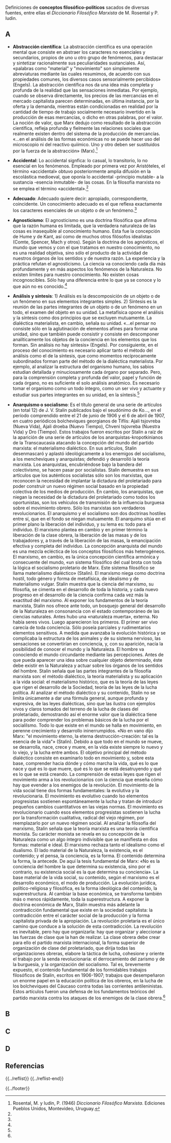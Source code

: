 {{header|1=Portada}}

Definiciones de '''conceptos filosófico-políticos''' sacados de diversas fuentes, entre ellas el ''Diccionario Filosófico Marxista'' de M. Rosental y P. Iudin.

== A ==

* '''Abstracción científica''': La abstracción científica es una operación mental que consiste en abstraer los caracteres no esenciales y secundarios, propios de uno u otro grupo de fenómenos, para destacar y sintetizar racionalmente sus peculiaridades sustanciales. Así, «palabras como "material" y "movimiento" son simplemente abreviaturas mediante las cuales resumimos, de acuerdo con sus propiedades comunes, los diversos casos sensorialmente percibidos» (Engels). La abstracción científica nos da una idea más completa y profunda de la realidad que las sensaciones inmediatas. Por ejemplo, cuando se observa directamente, los precios de las mercancias en el mercado capitalista parecen determinadas, en última instancia, por la oferta y la demanda, mientras están condicionadas en realidad por la cantidad de tiempo de trabajo socialmente necesario invertido en la producción de esas mercancías, o dicho en otras palabras, por el valor. La noción de valor, que Marx dedujo como resultado de la abstracción científica, refleja profunda y fielmente las relaciones sociales que realmente existen dentro del sistema de la producción de mercancías. «...en el análisis de las formas económicas no se puede hacer uso del microscopio ni del reactivo quiímico. Uno y otro deben ser sustituidos por la fuerza de la abstracción» (Marx).<ref name="dicfilmarxista">Rosental, M. y Iudin, P. (1946) ''Diccionario Filosófico Marxista''. Ediciones Pueblos Unidos, Montevideo, Uruguay.</ref>

* '''Accidental''': Lo accidental signfica: lo casual, lo transitorio, lo no esencial en los fenómenos. Empleado por primera vez por Aristóteles, el término «accidental» obtuvo posteriormente amplia difusión en la escolástica medioeval, que oponía lo accidental -principio mutable- a la sustancia -esencia inmutable- de las cosas. En la filosofía marxista no se emplea el término «accidental».<ref name="dicfilmarxista" />

* '''Adecuado''': Adecuado quiere decir: apropiado, correspondiente, coincidente. Un conocimiento adecuado es el que reflexa exactamente los caracteres esenciales de un objeto o de un fenómeno.<ref name="dicfilmarxista" />

* '''Agnosticismo''': El agnosticismo es una doctrina filosófica que afirma que la razón humana es limitada, que la verdadera naturaleza de las cosas es inasequible al conocimiento humano. Esta fue la concepción de Hume y de Kant, así como de muchos otros filósofos idealistas (Comte, Spencer, Mach y otros). Según la doctrina de los agnósticos, el mundo que vemos y con el que tratamos en nuestro conocimiento, no es una realidad objetiva, sino sólo el producto de la actividad de nuestros órganos de los sentidos y de nuestra razón. La experiencia y la práctica refutan el agnosticismo. La ciencia va conociendo cada día más profundamente y en más aspectos los fenómenos de la Naturaleza. No existen límites para nuestro conocimiento. No existen cosas incognoscibles. Sólo hay una diferencia entre lo que ya se conoce y lo que aún no es conocido.<ref name="dicfilmarxista" />

* '''Análisis y síntesis''': 1) Análisis es la descomposición de un objeto o de un fenómeno en sus elementos integrantes simples. 2) Síntesis es la reunión de las partes integrantes de un objeto o de un fenómeno en un todo, el examen del objeto en su unidad. La metafísica opone el análisis y la síntesis como dos principios que se excluyen mutuamente. La dialéctica materialista, en cambio, señala su unidad. «...el pensar no consiste sólo en la aglutinación de elementos afines para formar una unidad, sino que también puede consistir y consiste en descomponer analíticamente los objetos de la conciencia en los elementos que los forman. Sin análisis no hay síntesis» (Engels). Por consiguiente, en el proceso del conocimiento es necesario aplicar tanto el método del análisis como el de la síntesis, que como momentos recíprocamente subordinados forman parte del método de la dialéctica materialista. Por ejemplo, al analizar la estructura del organismo humano, los sabios estudian detallada y minuciosamente cada órgano por separado. Pero, para la comprensión completa y profunda del valor, papel y función de cada órgano, no es suficiente el solo análisis anatómico. Es necesario tomar el organismo como un todo íntegro, como un ser vivo y actuante y estudiar sus partes integrantes en su unidad, en la síntesis.<ref name="dicfilmarxista" />

* '''Anarquismo o socialismo''': Es el título general de una serie de artículos (en total 12) de J. V. Stalin publicados bajo el seudónimo de Ko..., en el período comprendido entre el 21 de junio de 1906 y el 6 de abril de 1907, en cuatro periódicos bolcheviques georgianos de Tiflis: Ajali tsjovreba (Nueva Vida), Ajali droeba (Nuevo Tiempo), Chveni tsjovreba (Nuestra Vida) y Dro (Tiempo). Estos trabajos fueron escritos por Stalin a raíz de la aparición de una serie de artículos de los anarquistas-kropotkinianos de la Transcaucasia atacando la concepción del mundo del partido marxista: el materialismo dialéctico. En sus artículos, Stalin desenmascaró y aplastó ideológicamente a los enemigos del socialismo, a los mencheviques y anarquistas; defendió y desarrolló la teoría marxista. Los anarquistas, encubriéndose bajo la bandera del colectivismo, se hacen pasar por socialistas. Stalin demuestra en sus artículos que los auténticos socialistas sólo son los marxistas, que reconocen la necesidad de implantar la dictadura del proletariado para poder construir un nuevo régimen social basado en la propiedad colectiva de los medios de producción. En cambio, los anarquistas, que niegan la necesidad de la dictadura del proletariado como todos los oportunistas, son los vehículos de transmisión de la influencia burguesa sobre el movimiento obrero. Sólo los marxistas son verdaderos revolucionarios. El anarquismo y el socialismo son dos doctrinas hostiles entre sí, que en el fondo se niegan mutuamente. El anarquimo sitúa en el primer plano la liberación del individuo, y su lema es: todo para el individuo. El marxismo plantea en cambio y en primer término la liberación de la clase obrera, la liberación de las masas y de los trabajadores y, a través de la liberación de las masas, la emancipación efectiva y completa del individuo. La concepción anarquista del mundo es una mezcla ecléctica de los conceptos filosóficos más heterogéneos. El marxismo, en cambio, es la única concepción científica armónica y consecuente del mundo, «un sistema filosófico del cual brota con toda la lógica el socialismo proletario de Marx. Este sistema filosófico se llama materialismo dialéctico» (Stalin). El marxismo niega como doctrina hostil, todo género y forma de metafísica, de idealismo y de materialismo vulgar. Stalin muestra que la ciencia del marxismo, su filosofía, se cimenta en el desarrollo de toda la historia, y cada nuevo progreso en el desarrollo de la ciencia confirma cada vez más la exactitud del marxismo. Al exponer los fundamentos de la teoría marxista, Stalin nos ofrece ante todo, un bosquejo general del desarrollo de la Naturaleza en consonancia con el estado contemporáneo de las ciencias naturales. Antes hubo una «naturaleza muerta», externa. No había seres vivos. Luego aparecieron los primeros. El primer ser vivo carecía de toda conciencia. Sólo poseía parciales y rudimentarios elementos sensitivos. A medida que avanzaba la evolución histórica y se complicaba la estructura de los animales y de su sistema nervioso, las sensaciones se convertirían en conciencia, y, con su aparición, nacía la posibilidad de conocer el mundo y la Naturaleza. El hombre va conociendo el mundo circundante mediante las percepciones. Antes de que pueda aparecer una idea sobre cualquier objeto determinado, éste debe existir en la Naturaleza y actuar sobre los órganos de los sentidos del hombre. Stalin señala que las partes integrantes de la filosofía marxista son: el método dialéctico, la teoría materialista y su aplicación a la vida social: el materialismo histórico, que es la teoría de las leyes que rigen el desarrollo de la Sociedad, teoría de las leyes de la lucha política. Al analizar el método dialéctico y su contenido, Stalin no se limita únicamente a dar una fórmula general, aunque profunda y expresiva, de las leyes dialécticas, sino que las ilustra con ejemplos vivos y claros tomados del terreno de la lucha de clases del proletariado, demostrando así el enorme valor que la dialéctica tiene para poder comprender los problemas básicos de la lucha por el socialilsmo. Todo lo que existe en el mundo se halla en movimiento, en perenne crecimiento y desarrollo ininerrumpidos. «No en vano dijo Marx: "el movimiento eterno, la eterna destrucción-creación: tal es la esencia de la vida"» (Stalin). Debido a que todo en el mundo se mueve, se desarrolla, nace, crece y muere, en la vida existe siempre lo nuevo y lo viejo, y la lucha entre ambos. El objetivo principal del método dialéctico consiste en examinarlo todo en movimiento y, sobre esta base, comprender hacia dónde y cómo marcha la vida, qué es lo que nace y qué es lo que muere, qué es lo que se está desatruyendo y qué es lo que se está creando. La comprensión de estas leyes que rigen el movimiento arma a los revolucionarios con la ciencia que enseña cómo hay que evender a los enemigos de la revolución. El movimiento de la vida social tiene dos formas fundamentales: la evolutiva y la revolucionaria. El movimiento es evolutivo cuando lso elementos progresistas sostienen espontáneamente la lucha y tratan de introducir pequeños cambios cuantitativos en las viejas normas. El movimiento es revolucionario cuando esos elementos progresistas sostienen la lucha por la transformación cualitativa, radical del viejo régimen, por reemplazarlo por un nuevo régimen social. Al analizar la filosofía del marxismo, Stalin señala que la teoría marxista es una teoría científica monista. Su carácter monista se revela en su concepción de la Naturaleza como un algo íntegro indivisible que se manifiesta en dos  formas: material e ideal. El marxismo rechaza tanto el idealismo como el dualismo. El lado material de la Naturaleza, la existencia, es el contenido; y el pensa, la conciencia, es la forma. El contenido determina la forma, la antecede. De aquí la tesis fundamental de Marx: «No es la conciencia del hombre la que determina su existencia, sino por el contrario, su existencia social es la que determina su conciencia». La base material de la vida social, su contenido, según el marxismo es el desarrollo económico, el modo de producción. La evolución jurídica, político-religiosa y filosófica, es la forma ideológica del contenido, la superestructura. Al cambiar la base económica, se transforma también más o menos rápidamente, toda la superestructura. A exponer la doctrina económica de Marx, Stalin muestra más adelante la contradicción fundamental que existe en la sociedad capitalista: la contradicción entre el carácter social de la producción y la forma capitalista privada de la apropiación. La revolución proletaria es el único camino que conduce a la solución de esta contradicción. La revolución es inevitable, pero hay que organizarla: hay que organizar y aleccionar a las fuerzas de clase que la han de realizar. La clase obrera debe crear para ello el partido marxista internacional, la forma superior de organización de clase del proletariado, que dirija todas las organizaciones obreras, elabore la táctica de lucha, cohesione y oriente el trabajo por la senda revolucionaria: el derrocamiento del zarismo y de la burguesía, y la organización del socialismo. Tal es, brevemente expuesto, el contenido fundamental de los formidables trabajos filosóficos de Stalin, escritos en 1906-1907; trabajos que desempeñaron un enorme papel en la educación política de los obreros, en la lucha de los bolcheviques del Cáucaso contra todas las corrientes antileninistas. Estos artículos fueron una defensa de los fundamentos teóricos del partido marxista contra los ataques de los enemigos de la clase obrera.<ref name="dicfilmarxista" />

== B ==

== C ==

== D ==

== Referencias ==
{{../reflist}}
{{../reflist-end}}

{{../footer}}
